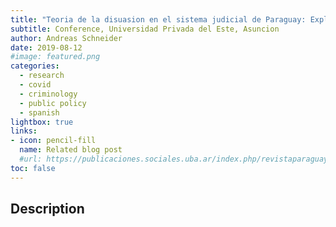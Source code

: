 ```yaml
---
title: "Teoria de la disuasion en el sistema judicial de Paraguay: Explorando casos de estafa y lesion de confianza."
subtitle: Conference, Universidad Privada del Este, Asuncion
author: Andreas Schneider
date: 2019-08-12
#image: featured.png
categories:
  - research 
  - covid
  - criminology
  - public policy
  - spanish
lightbox: true
links:
- icon: pencil-fill
  name: Related blog post
  #url: https://publicaciones.sociales.uba.ar/index.php/revistaparaguay/article/view/9800
toc: false 
---
```


## Description

